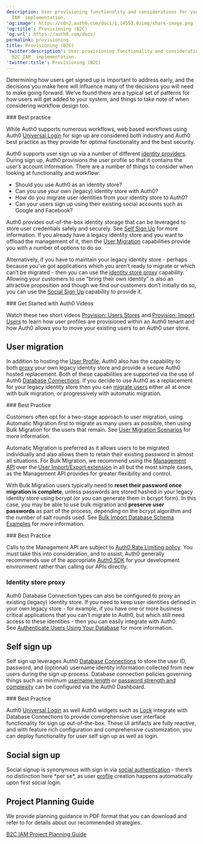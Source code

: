 ```yaml
---
description: User provisioning functionality and considerations for your B2C
  IAM  implementation.
'og:image': https://cdn2.auth0.com/docs/1.14553.0/img/share-image.png
'og:title': Provisioning (B2C)
'og:url': https://auth0.com/docs/
permalink: provisioning
title: Provisioning (B2C)
'twitter:description': User provisioning functionality and considerations for your
  B2C IAM  implementation.
'twitter:title': Provisioning (B2C)
---
```

Determining how users get signed up is important to address early, and the decisions you make here will influence many of the decisions you will need to make going forward. We’ve found there are a typical set of patterns for how users will get added to your system, and things to take note of when considering workflow design too.

<Info>
### Best practice

While Auth0 supports numerous workflows, web based workflows using Auth0 [Universal Login](/docs/authenticate/login/auth0-universal-login) for sign up are considered both industry and Auth0 best practice as they provide for optimal functionality and the best security.
</Info>

Auth0 supports user sign up via a number of different [identity providers](/docs/authenticate/identity-providers). During sign up, Auth0 provisions the user profile so that it contains the user’s account information. There are a number of things to consider when looking at functionality and workflow:

* Should you use Auth0 as an identity store?
* Can you use your own (legacy) identity store with Auth0?
* How do you migrate user identities from your identity store to Auth0?
* Can your users sign up using their existing social accounts such as Google and Facebook?

Auth0 provides out-of-the-box identity storage that can be leveraged to store user credentials safely and securely. See [Self Sign Up](#self-sign-up) for more information. If you already have a legacy identity store and you want to offload the management of it, then the [User Migration](#user-migration) capabilities provide you with a number of options to do so.

Alternatively, if you have to maintain your legacy identity store - perhaps because you’ve got applications which you aren’t ready to migrate or which can’t be migrated - then you can use the [identity store proxy](#identity-store-proxy) capability. Allowing your customers to use “bring their own identity” is also an attractive proposition and though we find our customers don’t initially do so, you can use the [Social Sign Up](#social-sign-up) capability to provide it.

<Info>
### Get Started with Auth0 Videos

Watch these two short videos [Provision: Users Stores](/docs/articles) and [Provision: Import Users](/docs/articles) to learn how user profiles are provisioned within an Auth0 tenant and how Auth0 allows you to move your existing users to an Auth0 user store.
</Info>

## User migration

In addition to hosting the [User Profile](/docs/get-started/architecture-scenarios/business-to-consumer/profile-management), Auth0 also has the capability to both [proxy](#identity-store-proxy) your own legacy identity store and provide a secure Auth0 hosted replacement. Both of these capabilities are supported via the use of Auth0 [Database Connections](/docs/authenticate/database-connections). If you decide to use Auth0 as a replacement for your legacy identity store then you can [migrate users](/docs/manage-users/user-migration) either all at once with bulk migration, or progressively with automatic migration.

<Info>
### Best Practice

Customers often opt for a two-stage approach to user migration, using Automatic Migration first to migrate as many users as possible, then using Bulk Migration for the users that remain. See [User Migration Scenarios](/docs/manage-users/user-migration/user-migration-scenarios) for more information.
</Info>

Automatic Migration is preferred as it allows users to be migrated individually and also allows them to retain their existing password in almost all situations. For Bulk Migration, we recommend using the [Management API](https://auth0.com/docs/api/management/v2#!/Jobs/post_users_imports) over the [User Import/Export extension](/docs/manage-users/user-migration/user-import-export-extension) in all but the most simple cases, as the <Tooltip tip="Management API: A product to allow customers to perform administrative tasks." cta="View Glossary" href="/docs/glossary?term=Management+API">Management API</Tooltip> provides for greater flexibility and control.

With Bulk Migration users typically need to **reset their password once migration is complete**, unless passwords are stored hashed in your legacy identity store using bcrypt (or you can generate them in bcrypt form). In this case, you may be able to use bulk migration and **preserve user passwords** as part of the process, depending on the bcrypt algorithm and the number of salt rounds used. See [Bulk Import Database Schema Examples](/docs/manage-users/user-migration/bulk-user-import-database-schema-and-examples) for more information.

<Info>
### Best Practice

Calls to the Management API are subject to [Auth0 Rate Limiting policy](/docs/troubleshoot/customer-support/operational-policies/rate-limit-policy). You must take this into consideration, and to assist, Auth0 generally recommends use of the appropriate [Auth0 SDK](/docs/libraries) for your development environment rather than calling our APIs directly.
</Info>

### Identity store proxy

Auth0 Database Connection types can also be configured to proxy an existing (legacy) identity store. If you need to keep user identities defined in your own legacy store - for example, if you have one or more business critical applications that you can’t migrate to Auth0, but which still need access to these identities - then you can easily integrate with Auth0. See [Authenticate Users Using Your Database](/docs/authenticate/database-connections/custom-db) for more information.

## Self sign up

Self sign up leverages Auth0 [Database Connections](/docs/authenticate/database-connections) to store the user ID, password, and (optional) username identity information collected from new users during the sign up process. Database connection policies governing things such as minimum [username length](/docs/authenticate/database-connections/require-username) or [password strength and complexity](/docs/authenticate/database-connections/password-options) can be configured via the <Tooltip tip="Auth0 Dashboard: Auth0's main product to configure your services." cta="View Glossary" href="/docs/glossary?term=Auth0+Dashboard">Auth0 Dashboard</Tooltip>.

<Info>
### Best Practice

Auth0 [Universal Login](/docs/authenticate/login/auth0-universal-login) as well Auth0 widgets such as [Lock](https://auth0.com/lock) integrate with Database Connections to provide comprehensive user interface functionality for sign up out-of-the-box. These UI artifacts are fully reactive, and with feature rich configuration and comprehensive customization, you can deploy functionality for user self sign up as well as login.
</Info>

## Social sign up

Social signup is synonymous with sign in via [social authentication](/docs/get-started/architecture-scenarios/business-to-consumer/authentication) - there’s no distinction here \*per se\*, as user [profile](/docs/get-started/architecture-scenarios/business-to-consumer/profile-management) creation happens automatically upon first social login.

## Project Planning Guide

We provide planning guidance in PDF format that you can download and refer to for details about our recommended strategies.

[B2C IAM Project Planning Guide](https://assets.ctfassets.net/cdy7uua7fh8z/3er1aEQ7Ul0q3c9leJWczR/b1f18b4c16abb7e78b01e4eb2b52bb8e/B2C_Project_Planning.pdf)